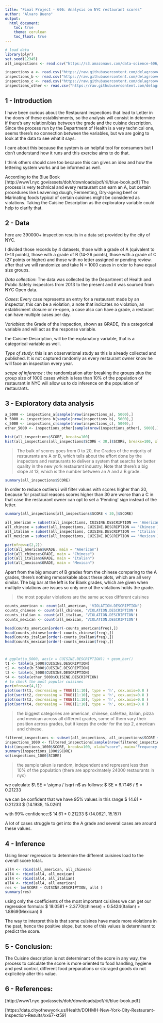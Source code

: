 ```yaml
---
title: "Final Project - 606: Analysis on NYC restaurant scores"
author: "Alvaro Bueno"
output:
  html_document:
    toc: true
    theme: cerulean
    toc_float: true
---
```


```r
# load data
library(plyr)
set.seed(12345)
all_inspections <- read.csv("https://s3.amazonaws.com/data-science-606/inspections_all.csv") # 144 MB

inspections_a <- read.csv("https://raw.githubusercontent.com/delagroove/dataScience/master/inspections_a.csv")
inspections_b <- read.csv("https://raw.githubusercontent.com/delagroove/dataScience/master/inspections_b.csv")
inspections_c <- read.csv("https://raw.githubusercontent.com/delagroove/dataScience/master/inspections_c.csv")
inspections_other <- read.csv("https://raw.githubusercontent.com/delagroove/dataScience/master/inspections_other_grades.csv")

```

## 1 - Introduction

I have been curious about the Restaurant inspections that lead to Letter in the doors of these establishments, so the analysis will consist in determine if there's any relation/bias between the grade and the cuisine description. Since the process run by the Department of Health is a very technical one, seems there's no connection between the variables, but we are going to look at the data to see what it says.

I care about this because the system is an helpful tool for consumers but I don't understand how it runs and this exercise aims to do that.

I think others should care too because this can gives an idea and how the lettering system works and be informed as well.

According to the Blue Book [http://www1.nyc.gov/assets/doh/downloads/pdf/rii/blue-book.pdf] The process is very technical and every restaurant can earn an A, but certain procedures like Leavening dough, Fermenting, Dry-ageing beef or Marinating foods typical of certain cuisines might be considered as violations. Taking the Cuisine Description as the exploratory variable could help to clarify that.

## 2 - Data

here are 390000+ inspection results in a data set provided by the city of NYC.

I divided those records by 4 datasets, those with a grade of A (quivalent to 0-13 points), those with a grade of B (14-26 points), those with a grade of C (27 points or higher) and those with no letter assigned or pending review. after that we will randomize and take N = 1000 cases in order to have equal size groups.

_Data collection_: The data was collected by the Department of Health and Public Safety inspectors from 2013 to the present and it was sourced from NYC Open data.

_Cases_: Every case represents an entry for a restaurant made by an inspector, this can be a violation, a note that indicates no violation, an establisment closure or re-open, a case also can have a grade, a restarant can have multiple cases per day.

_Variables_: the Grade of the Inspection, shown as GRADE, it's a categorical variable and will act as the response variable.

the Cuisine Description, will be the explanatory variable, that is a categorical variable as well.

_Type of study_: this is an observational study as this is already collected and published. It is not captured randomly as every restaurant owner know he will face an inspection every year.

_scope of inference_ : the randomization after breaking the groups plus the group size of 1000 cases which is less than 10% of the population of restaurant in NYC will allow us to do inference on the population of restaurants.

## 3 - Exploratory data analysis
```r

a_5000 <- inspections_a[sample(nrow(inspections_a), 5000),]
b_5000 <- inspections_b[sample(nrow(inspections_b), 5000),]
c_5000 <- inspections_c[sample(nrow(inspections_c), 5000),]
other_5000 <- inspections_other[sample(nrow(inspections_other), 5000),]

hist(all_inspections$SCORE, breaks=100)
hist(all_inspections[all_inspections$SCORE < 30,]$SCORE, breaks=100, xlab="score", main="Frequency of score > all entries")

```
> The bulk of scores goes from 0 to 20, the Grades of the mejority of restaurants are A or B, which tells about the effort done by the inspectors and restaurants to deliver a system that searchs for better quality in the new york restaurant industry. Note that there's a big slope at 13, which is the number between an A and a B grade.

```r
summary(all_inspections$SCORE)
```

  
In order to reduce outliers i will filter values with scores higher than 30, because for practical reasons scores higher than 30 are worse than a C in that case the restaurant owner can opt to set a 'Pending' sign instead of the letter.

```r
summary(all_inspections[all_inspections$SCORE < 30,]$SCORE)
```


```r
all_american = subset(all_inspections, CUISINE.DESCRIPTION == 'American')
all_chinese = subset(all_inspections, CUISINE.DESCRIPTION == 'Chinese')
all_italian = subset(all_inspections, CUISINE.DESCRIPTION == 'Italian')
all_mexican = subset(all_inspections, CUISINE.DESCRIPTION == 'Mexican')

par(mfrow=c(2,2))
plot(all_american$GRADE, main = "American")
plot(all_chinese$GRADE, main = "Chinese")
plot(all_italian$GRADE, main = "Italian")
plot(all_mexican$GRADE, main = "Mexican")
```

Apart from the big amount of B grades from the chinese comparing to the A grades, there's nothing remoarkable about these plots, which are all very similar. The big bar at the left is for Blank grades, which are given when multiple violations are issues so only one of the violations holds the grade.

> the most popular violations are the same across different cuisines

```r
counts_american <- count(all_american, 'VIOLATION.DESCRIPTION')
counts_chinese <- count(all_chinese, 'VIOLATION.DESCRIPTION')
counts_italian <- count(all_italian, 'VIOLATION.DESCRIPTION')
counts_mexican <- count(all_mexican, 'VIOLATION.DESCRIPTION')

head(counts_american[order(-counts_american$freq),])
head(counts_chinese[order(-counts_chinese$freq),])
head(counts_italian[order(-counts_italian$freq),])
head(counts_mexican[order(-counts_mexican$freq),])




```

```r

# ggplot(a_5000, aes(x = CUISINE.DESCRIPTION)) + geom_bar()
t1 <- table(a_5000$CUISINE.DESCRIPTION)
t2 <- table(b_5000$CUISINE.DESCRIPTION)
t3 <- table(c_5000$CUISINE.DESCRIPTION)
t4 <- table(other_5000$CUISINE.DESCRIPTION)
# to check the most popular cuisines
par(mfrow=c(4,1))
plot(sort(t1, decreasing = TRUE)[1:10], type = 'h', cex.axis=0.8 )
plot(sort(t2, decreasing = TRUE)[1:10], type = 'h', cex.axis=0.8 )
plot(sort(t3, decreasing = TRUE)[1:10], type = 'h', cex.axis=0.8 )
plot(sort(t4, decreasing = TRUE)[1:10], type = 'h', cex.axis=0.8 )
```

> the biggest categories are american, chinese, cafe/tea, italian, pizza and mexican across all different grades, some of them vary their position across grades, but it keeps the order for the top 2, american and chinese.

```r
filtered_inspections <- subset(all_inspections, all_inspections$SCORE < 30)
inspections_1000 <- filtered_inspections[sample(nrow(filtered_inspections), 1000),]
hist(inspections_1000$SCORE, breaks=100, xlab="score", main="Frequency of score > random sample of 2000")
summary(inspections_1000$SCORE)
sd(inspections_1000$SCORE)
```

> the sample taken is random, independent and represent less than 10% of the population (there are approximately 24000 restaurants in nyc)

we calculate $\ SE = \sigma / \sqrt n$ as follows: $\ SE = 6.7146 / \sqrt 1000 $ = 0.21233

we can be confident that we have 95% values in this range $\ 14.61 \pm 1.96 * 0.21233 $
(14.1938, 15.0261)

with 99% confidence:$\ 14.61 \pm 2.58 * 0.21233 $
(14.0621, 15.157)

A lot of cases struggle to get into the A grade and several cases are around these values. 

## 4 - Inference

Using linear regression to determine the different cuisines load to the overall score total..
```r
all4 <- rbind(all_american, all_chinese)
all4 <- rbind(all4, all_mexican)
all4 <- rbind(all4, all_italian)
all4 <- rbind(all4, all_american)
res <- lm(SCORE ~ CUISINE.DESCRIPTION, all4 )
summary(res)
```
using only the coefficients of the most important cuisines we can get our regression formula:
$\ 18.0581 + 2.3770(chinese) + 0.5424(Italian) + 1.8869(Mexican) $

The way to interpret this is that some cuisines have made more violations in the past, hence the positive slope, but none of this values is determinant to predict the score.

## 5 - Conclusion: 

The Cuisine description is not determinant of the score in any way, the process to calculate the score is more oriented to food handling, hygiene and pest control, different food preparations or storaged goods do not explicitely alter this value.

## 6 - References:

[http://www1.nyc.gov/assets/doh/downloads/pdf/rii/blue-book.pdf]

[https://data.cityofnewyork.us/Health/DOHMH-New-York-City-Restaurant-Inspection-Results/xx67-kt59]

